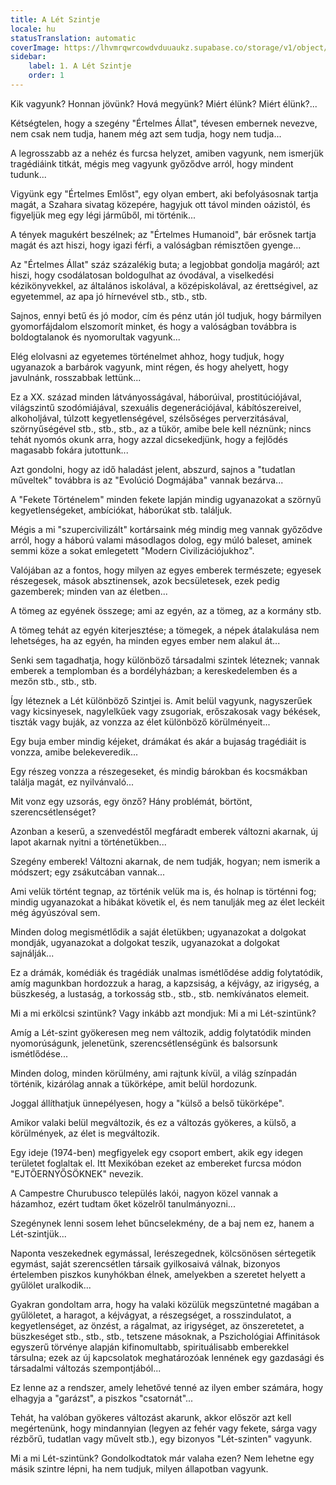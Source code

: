```yaml
---
title: A Lét Szintje
locale: hu
statusTranslation: automatic
coverImage: https://lhvmrqwrcowdvduuaukz.supabase.co/storage/v1/object/public/strapi-uploads/small_cover-tratado-de-psicologia-revolucionaria.webp-5e15e1cec4e0ebebcde5d7fc7565d8fd.webp
sidebar:
    label: 1. A Lét Szintje
    order: 1
---
```

Kik vagyunk? Honnan jövünk? Hová megyünk? Miért élünk? Miért élünk?...

Kétségtelen, hogy a szegény "Értelmes Állat", tévesen embernek nevezve, nem csak nem tudja, hanem még azt sem tudja, hogy nem tudja...

A legrosszabb az a nehéz és furcsa helyzet, amiben vagyunk, nem ismerjük tragédiáink titkát, mégis meg vagyunk győződve arról, hogy mindent tudunk...

Vigyünk egy "Értelmes Emlőst", egy olyan embert, aki befolyásosnak tartja magát, a Szahara sivatag közepére, hagyjuk ott távol minden oázistól, és figyeljük meg egy légi járműből, mi történik...

A tények magukért beszélnek; az "Értelmes Humanoid", bár erősnek tartja magát és azt hiszi, hogy igazi férfi, a valóságban rémisztően gyenge...

Az "Értelmes Állat" száz százalékig buta; a legjobbat gondolja magáról; azt hiszi, hogy csodálatosan boldogulhat az óvodával, a viselkedési kézikönyvekkel, az általános iskolával, a középiskolával, az érettségivel, az egyetemmel, az apa jó hírnevével stb., stb., stb.

Sajnos, ennyi betű és jó modor, cím és pénz után jól tudjuk, hogy bármilyen gyomorfájdalom elszomorít minket, és hogy a valóságban továbbra is boldogtalanok és nyomorultak vagyunk...

Elég elolvasni az egyetemes történelmet ahhoz, hogy tudjuk, hogy ugyanazok a barbárok vagyunk, mint régen, és hogy ahelyett, hogy javulnánk, rosszabbak lettünk...

Ez a XX. század minden látványosságával, háborúival, prostitúciójával, világszintű szodómiájával, szexuális degenerációjával, kábítószereivel, alkoholjával, túlzott kegyetlenségével, szélsőséges perverzitásával, szörnyűségével stb., stb., stb., az a tükör, amibe bele kell néznünk; nincs tehát nyomós okunk arra, hogy azzal dicsekedjünk, hogy a fejlődés magasabb fokára jutottunk...

Azt gondolni, hogy az idő haladást jelent, abszurd, sajnos a "tudatlan műveltek" továbbra is az "Evolúció Dogmájába" vannak bezárva...

A "Fekete Történelem" minden fekete lapján mindig ugyanazokat a szörnyű kegyetlenségeket, ambíciókat, háborúkat stb. találjuk.

Mégis a mi "szupercivilizált" kortársaink még mindig meg vannak győződve arról, hogy a háború valami másodlagos dolog, egy múló baleset, aminek semmi köze a sokat emlegetett "Modern Civilizációjukhoz".

Valójában az a fontos, hogy milyen az egyes emberek természete; egyesek részegesek, mások absztinensek, azok becsületesek, ezek pedig gazemberek; minden van az életben...

A tömeg az egyének összege; ami az egyén, az a tömeg, az a kormány stb.

A tömeg tehát az egyén kiterjesztése; a tömegek, a népek átalakulása nem lehetséges, ha az egyén, ha minden egyes ember nem alakul át...

Senki sem tagadhatja, hogy különböző társadalmi szintek léteznek; vannak emberek a templomban és a bordélyházban; a kereskedelemben és a mezőn stb., stb., stb.

Így léteznek a Lét különböző Szintjei is. Amit belül vagyunk, nagyszerűek vagy kicsinyesek, nagylelkűek vagy zsugoriak, erőszakosak vagy békések, tiszták vagy buják, az vonzza az élet különböző körülményeit...

Egy buja ember mindig kéjeket, drámákat és akár a bujaság tragédiáit is vonzza, amibe belekeveredik...

Egy részeg vonzza a részegeseket, és mindig bárokban és kocsmákban találja magát, ez nyilvánvaló...

Mit vonz egy uzsorás, egy önző? Hány problémát, börtönt, szerencsétlenséget?

Azonban a keserű, a szenvedéstől megfáradt emberek változni akarnak, új lapot akarnak nyitni a történetükben...

Szegény emberek! Változni akarnak, de nem tudják, hogyan; nem ismerik a módszert; egy zsákutcában vannak...

Ami velük történt tegnap, az történik velük ma is, és holnap is történni fog; mindig ugyanazokat a hibákat követik el, és nem tanulják meg az élet leckéit még ágyúszóval sem.

Minden dolog megismétlődik a saját életükben; ugyanazokat a dolgokat mondják, ugyanazokat a dolgokat teszik, ugyanazokat a dolgokat sajnálják...

Ez a drámák, komédiák és tragédiák unalmas ismétlődése addig folytatódik, amíg magunkban hordozzuk a harag, a kapzsiság, a kéjvágy, az irigység, a büszkeség, a lustaság, a torkosság stb., stb., stb. nemkívánatos elemeit.

Mi a mi erkölcsi szintünk? Vagy inkább azt mondjuk: Mi a mi Lét-szintünk?

Amíg a Lét-szint gyökeresen meg nem változik, addig folytatódik minden nyomorúságunk, jelenetünk, szerencsétlenségünk és balsorsunk ismétlődése...

Minden dolog, minden körülmény, ami rajtunk kívül, a világ színpadán történik, kizárólag annak a tükörképe, amit belül hordozunk.

Joggal állíthatjuk ünnepélyesen, hogy a "külső a belső tükörképe".

Amikor valaki belül megváltozik, és ez a változás gyökeres, a külső, a körülmények, az élet is megváltozik.

Egy ideje (1974-ben) megfigyelek egy csoport embert, akik egy idegen területet foglaltak el. Itt Mexikóban ezeket az embereket furcsa módon "EJTŐERNYŐSÖKNEK" nevezik.

A Campestre Churubusco település lakói, nagyon közel vannak a házamhoz, ezért tudtam őket közelről tanulmányozni...

Szegénynek lenni sosem lehet bűncselekmény, de a baj nem ez, hanem a Lét-szintjük...

Naponta veszekednek egymással, lerészegednek, kölcsönösen sértegetik egymást, saját szerencsétlen társaik gyilkosaivá válnak, bizonyos értelemben piszkos kunyhókban élnek, amelyekben a szeretet helyett a gyűlölet uralkodik...

Gyakran gondoltam arra, hogy ha valaki közülük megszüntetné magában a gyűlöletet, a haragot, a kéjvágyat, a részegséget, a rosszindulatot, a kegyetlenséget, az önzést, a rágalmat, az irigységet, az önszeretetet, a büszkeséget stb., stb., stb., tetszene másoknak, a Pszichológiai Affinitások egyszerű törvénye alapján kifinomultabb, spirituálisabb emberekkel társulna; ezek az új kapcsolatok meghatározóak lennének egy gazdasági és társadalmi változás szempontjából...

Ez lenne az a rendszer, amely lehetővé tenné az ilyen ember számára, hogy elhagyja a "garázst", a piszkos "csatornát"...

Tehát, ha valóban gyökeres változást akarunk, akkor először azt kell megértenünk, hogy mindannyian (legyen az fehér vagy fekete, sárga vagy rézbőrű, tudatlan vagy művelt stb.), egy bizonyos "Lét-szinten" vagyunk.

Mi a mi Lét-szintünk? Gondolkodtatok már valaha ezen? Nem lehetne egy másik szintre lépni, ha nem tudjuk, milyen állapotban vagyunk.

